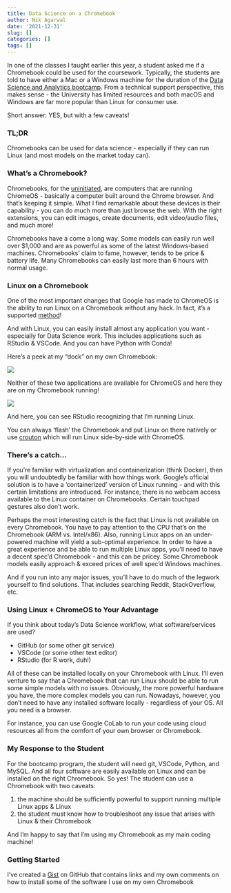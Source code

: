```yaml
---
title: Data Science on a Chromebook
author: Nik Agarwal
date: '2021-12-31'
slug: []
categories: []
tags: []
---
```


In one of the classes I taught earlier this year, a student asked me if a Chromebook could be used for the coursework. Typically, the students are told to have either a Mac or a Windows machine for the duration of the [Data Science and Analytics bootcamp](https://digitalskills.wisc.edu/data-science-and-analytics-bootcamp/). From a technical support perspective, this makes sense - the University has limited resources and both macOS and Windows are far more popular than Linux for consumer use.

Short answer: YES, but with a few caveats!

### TL;DR

Chromebooks can be used for data science - especially if they can run Linux (and most models on the market today can).

### What's a Chromebook?

Chromebooks, for the [uninitiated](https://support.google.com/chromebook/answer/3265094?hl=en#zippy=%2Cwhy-are-chromebooks-cheaper-than-traditional-computers), are computers that are running ChromeOS - basically a computer built around the Chrome browser. And that's keeping it simple. What I find remarkable about these devices is their capability - you can do much more than just browse the web. With the right extensions, you can edit images, create documents, edit video/audio files, and much more!

Chromebooks have a come a long way. Some models can easily run well over $1,000 and are as powerful as some of the latest Windows-based machines. Chromebooks' claim to fame, however, tends to be price & battery life. Many Chromebooks can easily last more than 6 hours with normal usage.

### Linux on a Chromebook

One of the most important changes that Google has made to ChromeOS is the ability to run Linux on a Chromebook without any hack. In fact, it's a supported [method](https://support.google.com/chromebook/answer/9145439?hl=en)!

And with Linux, you can easily install almost any application you want - especially for Data Science work. This includes applications such as RStudio & VSCode. And you can have Python with Conda!

Here's a peek at my "dock" on my own Chromebook:

![](img/chromeos-dock.png)

Neither of these two applications are available for ChromeOS and here they are on my Chromebook running!

![](img/r-sysinfo.png)

And here, you can see RStudio recognizing that I'm running Linux.

You can always 'flash' the Chromebook and put Linux on there natively or use [crouton](https://github.com/dnschneid/crouton) which will run Linux side-by-side with ChromeOS.

### There's a catch...

If you're familiar with virtualization and containerization (think Docker), then you will undoubtedly be familiar with how things work. Google's official solution is to have a 'containerized' version of Linux running - and with this certain limitations are introduced. For instance, there is no webcam access available to the Linux container on Chromebooks. Certain touchpad gestures also don't work.

Perhaps the most interesting catch is the fact that Linux is not available on every Chromebook. You have to pay attention to the CPU that's on the Chromebook (ARM vs. Intel/x86). Also, running Linux apps on an under-powered machine will yield a sub-optimal experience. In order to have a great experience and be able to run multiple Linux apps, you'll need to have a decent spec'd Chromebook - and this can be pricey. Some Chromebook models easily approach & exceed prices of well spec'd Windows machines.

And if you run into any major issues, you'll have to do much of the legwork yourself to find solutions. That includes searching Reddit, StackOverflow, etc. 

### Using Linux + ChromeOS to Your Advantage

If you think about today's Data Science workflow, what software/services are used?

- GitHub (or some other git service)
- VSCode (or some other text editor)
- RStudio (for R work, duh!)

All of these can be installed locally on your Chromebook with Linux. I'll even venture to say that a Chromebook that can run Linux should be able to run some simple models with no issues. Obviously, the more powerful hardware you have, the more complex models you can run. Nowadays, however, you don't need to have any installed software locally - regardless of your OS. All you need is a browser.

For instance, you can use Google CoLab to run your code using cloud resources all from the comfort of your own browser or Chromebook.

### My Response to the Student

For the bootcamp program, the student will need git, VSCode, Python, and MySQL. And all four software are easily available on Linux and can be installed on the right Chromebook. So yes! The student can use a Chromebook with two caveats:

1. the machine should be sufficiently powerful to support running multiple Linux apps & Linux
2. the student must know how to troubleshoot any issue that arises with Linux & their Chromebook

And I'm happy to say that I'm using my Chromebook as my main coding machine!

### Getting Started

I've created a [Gist](https://gist.github.com/nikdata/cee0fb536446e469929927f29afc59a8) on GitHub that contains links and my own comments on how to install some of the software I use on my own Chromebook